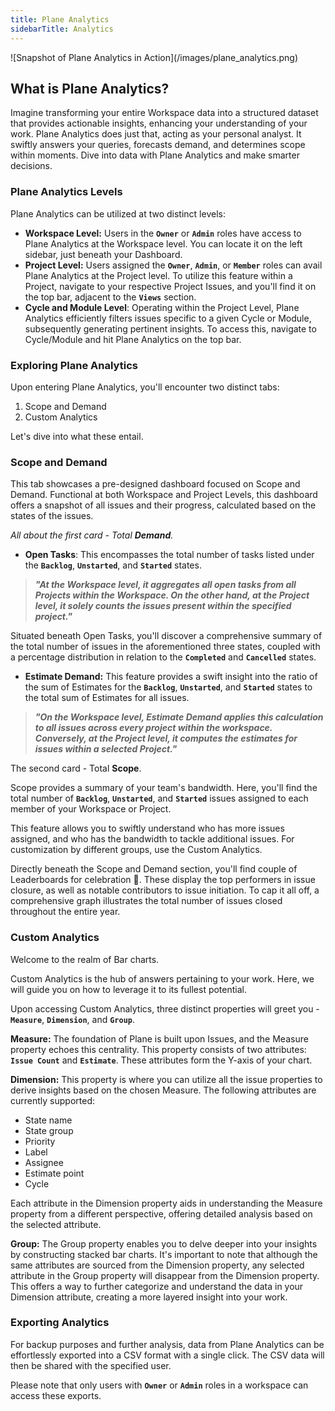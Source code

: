 ```yaml
---
title: Plane Analytics
sidebarTitle: Analytics
---
```


<Frame>![Snapshot of Plane Analytics in Action](/images/plane_analytics.png)</Frame>

## What is Plane Analytics?

Imagine transforming your entire Workspace data into a structured dataset that provides actionable insights, enhancing your understanding of your work. Plane Analytics does just that, acting as your personal analyst. It swiftly answers your queries, forecasts demand, and determines scope within moments. Dive into data with Plane Analytics and make smarter decisions.

### Plane Analytics Levels

Plane Analytics can be utilized at two distinct levels:

*   **Workspace Level:** Users in the **`Owner`** or **`Admin`** roles have access to Plane Analytics at the Workspace level. You can locate it on the left sidebar, just beneath your Dashboard.
*   **Project Level:** Users assigned the **`Owner`**, **`Admin`**, or **`Member`** roles can avail Plane Analytics at the Project level. To utilize this feature within a Project, navigate to your respective Project Issues, and you'll find it on the top bar, adjacent to the **`Views`** section.
*   **Cycle and Module Level**: Operating within the Project Level, Plane Analytics efficiently filters issues specific to a given Cycle or Module, subsequently generating pertinent insights. To access this, navigate to Cycle/Module and hit Plane Analytics on the top bar.

### **Exploring Plane Analytics**

Upon entering Plane Analytics, you'll encounter two distinct tabs:

1.  Scope and Demand
2.  Custom Analytics

Let's dive into what these entail.

### **Scope and Demand**

This tab showcases a pre-designed dashboard focused on Scope and Demand. Functional at both Workspace and Project Levels, this dashboard offers a snapshot of all issues and their progress, calculated based on the states of the issues.

_All about the first card - Total **Demand**._

*   **Open Tasks**: This encompasses the total number of tasks listed under the **`Backlog`**, **`Unstarted`**, and **`Started`** states.

> _**"At the Workspace level, it aggregates all open tasks from all Projects within the Workspace. On the other hand, at the Project level, it solely counts the issues present within the specified project."**_

Situated beneath Open Tasks, you'll discover a comprehensive summary of the total number of issues in the aforementioned three states, coupled with a percentage distribution in relation to the **`Completed`** and **`Cancelled`** states.

*   **Estimate Demand:** This feature provides a swift insight into the ratio of the sum of Estimates for the **`Backlog`**, **`Unstarted`**, and **`Started`** states to the total sum of Estimates for all issues.

> _**"On the Workspace level, Estimate Demand applies this calculation to all issues across every project within the workspace. Conversely, at the Project level, it computes the estimates for issues within a selected Project."**_

The second card - Total **Scope**.

Scope provides a summary of your team's bandwidth. Here, you'll find the total number of **`Backlog`**, **`Unstarted`**, and **`Started`** issues assigned to each member of your Workspace or Project.

This feature allows you to swiftly understand who has more issues assigned, and who has the bandwidth to tackle additional issues. For customization by different groups, use the Custom Analytics.

Directly beneath the Scope and Demand section, you'll find couple of Leaderboards for celebration 🎉. These display the top performers in issue closure, as well as notable contributors to issue initiation. To cap it all off, a comprehensive graph illustrates the total number of issues closed throughout the entire year.

### Custom Analytics

Welcome to the realm of Bar charts.

Custom Analytics is the hub of answers pertaining to your work. Here, we will guide you on how to leverage it to its fullest potential.

Upon accessing Custom Analytics, three distinct properties will greet you - **`Measure`**, **`Dimension`**, and **`Group`**.

**Measure:** The foundation of Plane is built upon Issues, and the Measure property echoes this centrality. This property consists of two attributes: **`Issue Count`** and **`Estimate`**. These attributes form the Y-axis of your chart.

**Dimension:** This property is where you can utilize all the issue properties to derive insights based on the chosen Measure. The following attributes are currently supported:

*   State name
*   State group
*   Priority
*   Label
*   Assignee
*   Estimate point
*   Cycle

Each attribute in the Dimension property aids in understanding the Measure property from a different perspective, offering detailed analysis based on the selected attribute.

**Group:** The Group property enables you to delve deeper into your insights by constructing stacked bar charts. It's important to note that although the same attributes are sourced from the Dimension property, any selected attribute in the Group property will disappear from the Dimension property. This offers a way to further categorize and understand the data in your Dimension attribute, creating a more layered insight into your work.

### Exporting Analytics

For backup purposes and further analysis, data from Plane Analytics can be effortlessly exported into a CSV format with a single click. The CSV data will then be shared with the specified user.

Please note that only users with **`Owner`** or **`Admin`** roles in a workspace can access these exports.